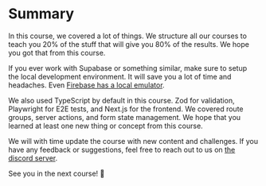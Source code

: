 
# Summary

In this course, we covered a lot of things. We structure all our courses to teach you 20% of the stuff that will give you 80% of the results. We hope you got that from this course.

If you ever work with Supabase or something similar, make sure to setup the local development environment. It will save you a lot of time and headaches. Even [Firebase has a local emulator](https://firebase.google.com/docs/emulator-suite).

We also used TypeScript by default in this course. Zod for validation, Playwright for E2E tests, and Next.js for the frontend. We covered route groups, server actions, and form state management. We hope that you learned at least one new thing or concept from this course.

We will with time update the course with new content and challenges. If you have any feedback or suggestions, feel free to reach out to us on [the discord server](https://discord.gg/DWAVqksVtx).

See you in the next course! 🚀
